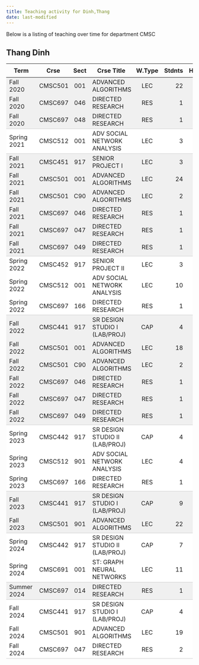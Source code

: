 ```yaml
---
title: Teaching activity for Dinh,Thang
date: last-modified
---
```


Below is a listing of teaching over time for department CMSC


## Thang Dinh

<style type="text/css">
#T_db969 table {
  width: 100%;
  border-collapse: collapse;
}
#T_db969 th {
  text-align: center;
  padding: 8px;
}
#T_db969 td:nth-child(1) {
  padding-right: 10px;
  text-align: left;
}
#T_db969 td:nth-child(2) {
  padding-right: 5px;
  text-align: left;
}
#T_db969  td:nth-child(4) {
  padding-right: 5px;
  text-align: left;
}
#T_db969 td:nth-child(3) {
  text-align: center;
}
#T_db969  td:nth-child(5) {
  text-align: center;
}
#T_db969 td:nth-child(6) {
  text-align: right;
}
#T_db969  td:nth-child(7) {
  text-align: right;
}
#T_db969_row0_col0, #T_db969_row0_col1, #T_db969_row0_col2, #T_db969_row0_col3, #T_db969_row0_col4, #T_db969_row0_col5, #T_db969_row0_col6, #T_db969_row1_col0, #T_db969_row1_col1, #T_db969_row1_col2, #T_db969_row1_col3, #T_db969_row1_col4, #T_db969_row1_col5, #T_db969_row1_col6, #T_db969_row4_col0, #T_db969_row4_col1, #T_db969_row4_col2, #T_db969_row4_col3, #T_db969_row4_col4, #T_db969_row4_col5, #T_db969_row4_col6, #T_db969_row5_col0, #T_db969_row5_col1, #T_db969_row5_col2, #T_db969_row5_col3, #T_db969_row5_col4, #T_db969_row5_col5, #T_db969_row5_col6, #T_db969_row6_col0, #T_db969_row6_col1, #T_db969_row6_col2, #T_db969_row6_col3, #T_db969_row6_col4, #T_db969_row6_col5, #T_db969_row6_col6, #T_db969_row7_col0, #T_db969_row7_col1, #T_db969_row7_col2, #T_db969_row7_col3, #T_db969_row7_col4, #T_db969_row7_col5, #T_db969_row7_col6, #T_db969_row8_col0, #T_db969_row8_col1, #T_db969_row8_col2, #T_db969_row8_col3, #T_db969_row8_col4, #T_db969_row8_col5, #T_db969_row8_col6, #T_db969_row13_col0, #T_db969_row13_col1, #T_db969_row13_col2, #T_db969_row13_col3, #T_db969_row13_col4, #T_db969_row13_col5, #T_db969_row13_col6, #T_db969_row14_col0, #T_db969_row14_col1, #T_db969_row14_col2, #T_db969_row14_col3, #T_db969_row14_col4, #T_db969_row14_col5, #T_db969_row14_col6, #T_db969_row15_col0, #T_db969_row15_col1, #T_db969_row15_col2, #T_db969_row15_col3, #T_db969_row15_col4, #T_db969_row15_col5, #T_db969_row15_col6, #T_db969_row16_col0, #T_db969_row16_col1, #T_db969_row16_col2, #T_db969_row16_col3, #T_db969_row16_col4, #T_db969_row16_col5, #T_db969_row16_col6, #T_db969_row17_col0, #T_db969_row17_col1, #T_db969_row17_col2, #T_db969_row17_col3, #T_db969_row17_col4, #T_db969_row17_col5, #T_db969_row17_col6, #T_db969_row22_col0, #T_db969_row22_col1, #T_db969_row22_col2, #T_db969_row22_col3, #T_db969_row22_col4, #T_db969_row22_col5, #T_db969_row22_col6 {
  background-color: #f0f0f0;
  border-bottom: none;
}
#T_db969_row2_col0, #T_db969_row2_col1, #T_db969_row2_col2, #T_db969_row2_col3, #T_db969_row2_col4, #T_db969_row2_col5, #T_db969_row2_col6, #T_db969_row9_col0, #T_db969_row9_col1, #T_db969_row9_col2, #T_db969_row9_col3, #T_db969_row9_col4, #T_db969_row9_col5, #T_db969_row9_col6, #T_db969_row18_col0, #T_db969_row18_col1, #T_db969_row18_col2, #T_db969_row18_col3, #T_db969_row18_col4, #T_db969_row18_col5, #T_db969_row18_col6, #T_db969_row23_col0, #T_db969_row23_col1, #T_db969_row23_col2, #T_db969_row23_col3, #T_db969_row23_col4, #T_db969_row23_col5, #T_db969_row23_col6, #T_db969_row26_col0, #T_db969_row26_col1, #T_db969_row26_col2, #T_db969_row26_col3, #T_db969_row26_col4, #T_db969_row26_col5, #T_db969_row26_col6 {
  background-color: #f0f0f0;
  border-bottom: 1px solid #ccc;
}
#T_db969_row3_col0, #T_db969_row3_col1, #T_db969_row3_col2, #T_db969_row3_col3, #T_db969_row3_col4, #T_db969_row3_col5, #T_db969_row3_col6, #T_db969_row12_col0, #T_db969_row12_col1, #T_db969_row12_col2, #T_db969_row12_col3, #T_db969_row12_col4, #T_db969_row12_col5, #T_db969_row12_col6, #T_db969_row21_col0, #T_db969_row21_col1, #T_db969_row21_col2, #T_db969_row21_col3, #T_db969_row21_col4, #T_db969_row21_col5, #T_db969_row21_col6, #T_db969_row25_col0, #T_db969_row25_col1, #T_db969_row25_col2, #T_db969_row25_col3, #T_db969_row25_col4, #T_db969_row25_col5, #T_db969_row25_col6, #T_db969_row29_col0, #T_db969_row29_col1, #T_db969_row29_col2, #T_db969_row29_col3, #T_db969_row29_col4, #T_db969_row29_col5, #T_db969_row29_col6 {
  background-color: #ffffff;
  border-bottom: 1px solid #ccc;
}
#T_db969_row10_col0, #T_db969_row10_col1, #T_db969_row10_col2, #T_db969_row10_col3, #T_db969_row10_col4, #T_db969_row10_col5, #T_db969_row10_col6, #T_db969_row11_col0, #T_db969_row11_col1, #T_db969_row11_col2, #T_db969_row11_col3, #T_db969_row11_col4, #T_db969_row11_col5, #T_db969_row11_col6, #T_db969_row19_col0, #T_db969_row19_col1, #T_db969_row19_col2, #T_db969_row19_col3, #T_db969_row19_col4, #T_db969_row19_col5, #T_db969_row19_col6, #T_db969_row20_col0, #T_db969_row20_col1, #T_db969_row20_col2, #T_db969_row20_col3, #T_db969_row20_col4, #T_db969_row20_col5, #T_db969_row20_col6, #T_db969_row24_col0, #T_db969_row24_col1, #T_db969_row24_col2, #T_db969_row24_col3, #T_db969_row24_col4, #T_db969_row24_col5, #T_db969_row24_col6, #T_db969_row27_col0, #T_db969_row27_col1, #T_db969_row27_col2, #T_db969_row27_col3, #T_db969_row27_col4, #T_db969_row27_col5, #T_db969_row27_col6, #T_db969_row28_col0, #T_db969_row28_col1, #T_db969_row28_col2, #T_db969_row28_col3, #T_db969_row28_col4, #T_db969_row28_col5, #T_db969_row28_col6 {
  background-color: #ffffff;
  border-bottom: none;
}
</style>
<table id="T_db969">
  <thead>
    <tr>
      <th id="T_db969_level0_col0" class="col_heading level0 col0" >Term</th>
      <th id="T_db969_level0_col1" class="col_heading level0 col1" >Crse</th>
      <th id="T_db969_level0_col2" class="col_heading level0 col2" >Sect</th>
      <th id="T_db969_level0_col3" class="col_heading level0 col3" >Crse Title</th>
      <th id="T_db969_level0_col4" class="col_heading level0 col4" >W.Type</th>
      <th id="T_db969_level0_col5" class="col_heading level0 col5" >Stdnts</th>
      <th id="T_db969_level0_col6" class="col_heading level0 col6" >Hours</th>
    </tr>
  </thead>
  <tbody>
    <tr>
      <td id="T_db969_row0_col0" class="data row0 col0" >Fall 2020</td>
      <td id="T_db969_row0_col1" class="data row0 col1" >CMSC501</td>
      <td id="T_db969_row0_col2" class="data row0 col2" >001</td>
      <td id="T_db969_row0_col3" class="data row0 col3" >ADVANCED ALGORITHMS</td>
      <td id="T_db969_row0_col4" class="data row0 col4" >LEC</td>
      <td id="T_db969_row0_col5" class="data row0 col5" >22</td>
      <td id="T_db969_row0_col6" class="data row0 col6" >66</td>
    </tr>
    <tr>
      <td id="T_db969_row1_col0" class="data row1 col0" >Fall 2020</td>
      <td id="T_db969_row1_col1" class="data row1 col1" >CMSC697</td>
      <td id="T_db969_row1_col2" class="data row1 col2" >046</td>
      <td id="T_db969_row1_col3" class="data row1 col3" >DIRECTED RESEARCH</td>
      <td id="T_db969_row1_col4" class="data row1 col4" >RES</td>
      <td id="T_db969_row1_col5" class="data row1 col5" >1</td>
      <td id="T_db969_row1_col6" class="data row1 col6" >2</td>
    </tr>
    <tr>
      <td id="T_db969_row2_col0" class="data row2 col0" >Fall 2020</td>
      <td id="T_db969_row2_col1" class="data row2 col1" >CMSC697</td>
      <td id="T_db969_row2_col2" class="data row2 col2" >048</td>
      <td id="T_db969_row2_col3" class="data row2 col3" >DIRECTED RESEARCH</td>
      <td id="T_db969_row2_col4" class="data row2 col4" >RES</td>
      <td id="T_db969_row2_col5" class="data row2 col5" >1</td>
      <td id="T_db969_row2_col6" class="data row2 col6" >6</td>
    </tr>
    <tr>
      <td id="T_db969_row3_col0" class="data row3 col0" >Spring 2021</td>
      <td id="T_db969_row3_col1" class="data row3 col1" >CMSC512</td>
      <td id="T_db969_row3_col2" class="data row3 col2" >001</td>
      <td id="T_db969_row3_col3" class="data row3 col3" >ADV SOCIAL NETWORK ANALYSIS</td>
      <td id="T_db969_row3_col4" class="data row3 col4" >LEC</td>
      <td id="T_db969_row3_col5" class="data row3 col5" >3</td>
      <td id="T_db969_row3_col6" class="data row3 col6" >9</td>
    </tr>
    <tr>
      <td id="T_db969_row4_col0" class="data row4 col0" >Fall 2021</td>
      <td id="T_db969_row4_col1" class="data row4 col1" >CMSC451</td>
      <td id="T_db969_row4_col2" class="data row4 col2" >917</td>
      <td id="T_db969_row4_col3" class="data row4 col3" >SENIOR PROJECT I</td>
      <td id="T_db969_row4_col4" class="data row4 col4" >LEC</td>
      <td id="T_db969_row4_col5" class="data row4 col5" >3</td>
      <td id="T_db969_row4_col6" class="data row4 col6" >9</td>
    </tr>
    <tr>
      <td id="T_db969_row5_col0" class="data row5 col0" >Fall 2021</td>
      <td id="T_db969_row5_col1" class="data row5 col1" >CMSC501</td>
      <td id="T_db969_row5_col2" class="data row5 col2" >001</td>
      <td id="T_db969_row5_col3" class="data row5 col3" >ADVANCED ALGORITHMS</td>
      <td id="T_db969_row5_col4" class="data row5 col4" >LEC</td>
      <td id="T_db969_row5_col5" class="data row5 col5" >24</td>
      <td id="T_db969_row5_col6" class="data row5 col6" >72</td>
    </tr>
    <tr>
      <td id="T_db969_row6_col0" class="data row6 col0" >Fall 2021</td>
      <td id="T_db969_row6_col1" class="data row6 col1" >CMSC501</td>
      <td id="T_db969_row6_col2" class="data row6 col2" >C90</td>
      <td id="T_db969_row6_col3" class="data row6 col3" >ADVANCED ALGORITHMS</td>
      <td id="T_db969_row6_col4" class="data row6 col4" >LEC</td>
      <td id="T_db969_row6_col5" class="data row6 col5" >2</td>
      <td id="T_db969_row6_col6" class="data row6 col6" >6</td>
    </tr>
    <tr>
      <td id="T_db969_row7_col0" class="data row7 col0" >Fall 2021</td>
      <td id="T_db969_row7_col1" class="data row7 col1" >CMSC697</td>
      <td id="T_db969_row7_col2" class="data row7 col2" >046</td>
      <td id="T_db969_row7_col3" class="data row7 col3" >DIRECTED RESEARCH</td>
      <td id="T_db969_row7_col4" class="data row7 col4" >RES</td>
      <td id="T_db969_row7_col5" class="data row7 col5" >1</td>
      <td id="T_db969_row7_col6" class="data row7 col6" >2</td>
    </tr>
    <tr>
      <td id="T_db969_row8_col0" class="data row8 col0" >Fall 2021</td>
      <td id="T_db969_row8_col1" class="data row8 col1" >CMSC697</td>
      <td id="T_db969_row8_col2" class="data row8 col2" >047</td>
      <td id="T_db969_row8_col3" class="data row8 col3" >DIRECTED RESEARCH</td>
      <td id="T_db969_row8_col4" class="data row8 col4" >RES</td>
      <td id="T_db969_row8_col5" class="data row8 col5" >1</td>
      <td id="T_db969_row8_col6" class="data row8 col6" >3</td>
    </tr>
    <tr>
      <td id="T_db969_row9_col0" class="data row9 col0" >Fall 2021</td>
      <td id="T_db969_row9_col1" class="data row9 col1" >CMSC697</td>
      <td id="T_db969_row9_col2" class="data row9 col2" >049</td>
      <td id="T_db969_row9_col3" class="data row9 col3" >DIRECTED RESEARCH</td>
      <td id="T_db969_row9_col4" class="data row9 col4" >RES</td>
      <td id="T_db969_row9_col5" class="data row9 col5" >1</td>
      <td id="T_db969_row9_col6" class="data row9 col6" >9</td>
    </tr>
    <tr>
      <td id="T_db969_row10_col0" class="data row10 col0" >Spring 2022</td>
      <td id="T_db969_row10_col1" class="data row10 col1" >CMSC452</td>
      <td id="T_db969_row10_col2" class="data row10 col2" >917</td>
      <td id="T_db969_row10_col3" class="data row10 col3" >SENIOR PROJECT II</td>
      <td id="T_db969_row10_col4" class="data row10 col4" >LEC</td>
      <td id="T_db969_row10_col5" class="data row10 col5" >3</td>
      <td id="T_db969_row10_col6" class="data row10 col6" >9</td>
    </tr>
    <tr>
      <td id="T_db969_row11_col0" class="data row11 col0" >Spring 2022</td>
      <td id="T_db969_row11_col1" class="data row11 col1" >CMSC512</td>
      <td id="T_db969_row11_col2" class="data row11 col2" >001</td>
      <td id="T_db969_row11_col3" class="data row11 col3" >ADV SOCIAL NETWORK ANALYSIS</td>
      <td id="T_db969_row11_col4" class="data row11 col4" >LEC</td>
      <td id="T_db969_row11_col5" class="data row11 col5" >10</td>
      <td id="T_db969_row11_col6" class="data row11 col6" >30</td>
    </tr>
    <tr>
      <td id="T_db969_row12_col0" class="data row12 col0" >Spring 2022</td>
      <td id="T_db969_row12_col1" class="data row12 col1" >CMSC697</td>
      <td id="T_db969_row12_col2" class="data row12 col2" >166</td>
      <td id="T_db969_row12_col3" class="data row12 col3" >DIRECTED RESEARCH</td>
      <td id="T_db969_row12_col4" class="data row12 col4" >RES</td>
      <td id="T_db969_row12_col5" class="data row12 col5" >1</td>
      <td id="T_db969_row12_col6" class="data row12 col6" >6</td>
    </tr>
    <tr>
      <td id="T_db969_row13_col0" class="data row13 col0" >Fall 2022</td>
      <td id="T_db969_row13_col1" class="data row13 col1" >CMSC441</td>
      <td id="T_db969_row13_col2" class="data row13 col2" >917</td>
      <td id="T_db969_row13_col3" class="data row13 col3" >SR DESIGN STUDIO I (LAB/PROJ)</td>
      <td id="T_db969_row13_col4" class="data row13 col4" >CAP</td>
      <td id="T_db969_row13_col5" class="data row13 col5" >4</td>
      <td id="T_db969_row13_col6" class="data row13 col6" >8</td>
    </tr>
    <tr>
      <td id="T_db969_row14_col0" class="data row14 col0" >Fall 2022</td>
      <td id="T_db969_row14_col1" class="data row14 col1" >CMSC501</td>
      <td id="T_db969_row14_col2" class="data row14 col2" >001</td>
      <td id="T_db969_row14_col3" class="data row14 col3" >ADVANCED ALGORITHMS</td>
      <td id="T_db969_row14_col4" class="data row14 col4" >LEC</td>
      <td id="T_db969_row14_col5" class="data row14 col5" >18</td>
      <td id="T_db969_row14_col6" class="data row14 col6" >54</td>
    </tr>
    <tr>
      <td id="T_db969_row15_col0" class="data row15 col0" >Fall 2022</td>
      <td id="T_db969_row15_col1" class="data row15 col1" >CMSC501</td>
      <td id="T_db969_row15_col2" class="data row15 col2" >C90</td>
      <td id="T_db969_row15_col3" class="data row15 col3" >ADVANCED ALGORITHMS</td>
      <td id="T_db969_row15_col4" class="data row15 col4" >LEC</td>
      <td id="T_db969_row15_col5" class="data row15 col5" >2</td>
      <td id="T_db969_row15_col6" class="data row15 col6" >6</td>
    </tr>
    <tr>
      <td id="T_db969_row16_col0" class="data row16 col0" >Fall 2022</td>
      <td id="T_db969_row16_col1" class="data row16 col1" >CMSC697</td>
      <td id="T_db969_row16_col2" class="data row16 col2" >046</td>
      <td id="T_db969_row16_col3" class="data row16 col3" >DIRECTED RESEARCH</td>
      <td id="T_db969_row16_col4" class="data row16 col4" >RES</td>
      <td id="T_db969_row16_col5" class="data row16 col5" >1</td>
      <td id="T_db969_row16_col6" class="data row16 col6" >2</td>
    </tr>
    <tr>
      <td id="T_db969_row17_col0" class="data row17 col0" >Fall 2022</td>
      <td id="T_db969_row17_col1" class="data row17 col1" >CMSC697</td>
      <td id="T_db969_row17_col2" class="data row17 col2" >047</td>
      <td id="T_db969_row17_col3" class="data row17 col3" >DIRECTED RESEARCH</td>
      <td id="T_db969_row17_col4" class="data row17 col4" >RES</td>
      <td id="T_db969_row17_col5" class="data row17 col5" >1</td>
      <td id="T_db969_row17_col6" class="data row17 col6" >3</td>
    </tr>
    <tr>
      <td id="T_db969_row18_col0" class="data row18 col0" >Fall 2022</td>
      <td id="T_db969_row18_col1" class="data row18 col1" >CMSC697</td>
      <td id="T_db969_row18_col2" class="data row18 col2" >049</td>
      <td id="T_db969_row18_col3" class="data row18 col3" >DIRECTED RESEARCH</td>
      <td id="T_db969_row18_col4" class="data row18 col4" >RES</td>
      <td id="T_db969_row18_col5" class="data row18 col5" >1</td>
      <td id="T_db969_row18_col6" class="data row18 col6" >9</td>
    </tr>
    <tr>
      <td id="T_db969_row19_col0" class="data row19 col0" >Spring 2023</td>
      <td id="T_db969_row19_col1" class="data row19 col1" >CMSC442</td>
      <td id="T_db969_row19_col2" class="data row19 col2" >917</td>
      <td id="T_db969_row19_col3" class="data row19 col3" >SR DESIGN STUDIO II (LAB/PROJ)</td>
      <td id="T_db969_row19_col4" class="data row19 col4" >CAP</td>
      <td id="T_db969_row19_col5" class="data row19 col5" >4</td>
      <td id="T_db969_row19_col6" class="data row19 col6" >8</td>
    </tr>
    <tr>
      <td id="T_db969_row20_col0" class="data row20 col0" >Spring 2023</td>
      <td id="T_db969_row20_col1" class="data row20 col1" >CMSC512</td>
      <td id="T_db969_row20_col2" class="data row20 col2" >901</td>
      <td id="T_db969_row20_col3" class="data row20 col3" >ADV SOCIAL NETWORK ANALYSIS</td>
      <td id="T_db969_row20_col4" class="data row20 col4" >LEC</td>
      <td id="T_db969_row20_col5" class="data row20 col5" >4</td>
      <td id="T_db969_row20_col6" class="data row20 col6" >12</td>
    </tr>
    <tr>
      <td id="T_db969_row21_col0" class="data row21 col0" >Spring 2023</td>
      <td id="T_db969_row21_col1" class="data row21 col1" >CMSC697</td>
      <td id="T_db969_row21_col2" class="data row21 col2" >166</td>
      <td id="T_db969_row21_col3" class="data row21 col3" >DIRECTED RESEARCH</td>
      <td id="T_db969_row21_col4" class="data row21 col4" >RES</td>
      <td id="T_db969_row21_col5" class="data row21 col5" >1</td>
      <td id="T_db969_row21_col6" class="data row21 col6" >6</td>
    </tr>
    <tr>
      <td id="T_db969_row22_col0" class="data row22 col0" >Fall 2023</td>
      <td id="T_db969_row22_col1" class="data row22 col1" >CMSC441</td>
      <td id="T_db969_row22_col2" class="data row22 col2" >917</td>
      <td id="T_db969_row22_col3" class="data row22 col3" >SR DESIGN STUDIO I (LAB/PROJ)</td>
      <td id="T_db969_row22_col4" class="data row22 col4" >CAP</td>
      <td id="T_db969_row22_col5" class="data row22 col5" >9</td>
      <td id="T_db969_row22_col6" class="data row22 col6" >18</td>
    </tr>
    <tr>
      <td id="T_db969_row23_col0" class="data row23 col0" >Fall 2023</td>
      <td id="T_db969_row23_col1" class="data row23 col1" >CMSC501</td>
      <td id="T_db969_row23_col2" class="data row23 col2" >901</td>
      <td id="T_db969_row23_col3" class="data row23 col3" >ADVANCED ALGORITHMS</td>
      <td id="T_db969_row23_col4" class="data row23 col4" >LEC</td>
      <td id="T_db969_row23_col5" class="data row23 col5" >22</td>
      <td id="T_db969_row23_col6" class="data row23 col6" >66</td>
    </tr>
    <tr>
      <td id="T_db969_row24_col0" class="data row24 col0" >Spring 2024</td>
      <td id="T_db969_row24_col1" class="data row24 col1" >CMSC442</td>
      <td id="T_db969_row24_col2" class="data row24 col2" >917</td>
      <td id="T_db969_row24_col3" class="data row24 col3" >SR DESIGN STUDIO II (LAB/PROJ)</td>
      <td id="T_db969_row24_col4" class="data row24 col4" >CAP</td>
      <td id="T_db969_row24_col5" class="data row24 col5" >7</td>
      <td id="T_db969_row24_col6" class="data row24 col6" >14</td>
    </tr>
    <tr>
      <td id="T_db969_row25_col0" class="data row25 col0" >Spring 2024</td>
      <td id="T_db969_row25_col1" class="data row25 col1" >CMSC691</td>
      <td id="T_db969_row25_col2" class="data row25 col2" >001</td>
      <td id="T_db969_row25_col3" class="data row25 col3" >ST: GRAPH NEURAL NETWORKS</td>
      <td id="T_db969_row25_col4" class="data row25 col4" >LEC</td>
      <td id="T_db969_row25_col5" class="data row25 col5" >11</td>
      <td id="T_db969_row25_col6" class="data row25 col6" >33</td>
    </tr>
    <tr>
      <td id="T_db969_row26_col0" class="data row26 col0" >Summer 2024</td>
      <td id="T_db969_row26_col1" class="data row26 col1" >CMSC697</td>
      <td id="T_db969_row26_col2" class="data row26 col2" >014</td>
      <td id="T_db969_row26_col3" class="data row26 col3" >DIRECTED RESEARCH</td>
      <td id="T_db969_row26_col4" class="data row26 col4" >RES</td>
      <td id="T_db969_row26_col5" class="data row26 col5" >1</td>
      <td id="T_db969_row26_col6" class="data row26 col6" >3</td>
    </tr>
    <tr>
      <td id="T_db969_row27_col0" class="data row27 col0" >Fall 2024</td>
      <td id="T_db969_row27_col1" class="data row27 col1" >CMSC441</td>
      <td id="T_db969_row27_col2" class="data row27 col2" >917</td>
      <td id="T_db969_row27_col3" class="data row27 col3" >SR DESIGN STUDIO I (LAB/PROJ)</td>
      <td id="T_db969_row27_col4" class="data row27 col4" >CAP</td>
      <td id="T_db969_row27_col5" class="data row27 col5" >4</td>
      <td id="T_db969_row27_col6" class="data row27 col6" >8</td>
    </tr>
    <tr>
      <td id="T_db969_row28_col0" class="data row28 col0" >Fall 2024</td>
      <td id="T_db969_row28_col1" class="data row28 col1" >CMSC501</td>
      <td id="T_db969_row28_col2" class="data row28 col2" >901</td>
      <td id="T_db969_row28_col3" class="data row28 col3" >ADVANCED ALGORITHMS</td>
      <td id="T_db969_row28_col4" class="data row28 col4" >LEC</td>
      <td id="T_db969_row28_col5" class="data row28 col5" >19</td>
      <td id="T_db969_row28_col6" class="data row28 col6" >57</td>
    </tr>
    <tr>
      <td id="T_db969_row29_col0" class="data row29 col0" >Fall 2024</td>
      <td id="T_db969_row29_col1" class="data row29 col1" >CMSC697</td>
      <td id="T_db969_row29_col2" class="data row29 col2" >047</td>
      <td id="T_db969_row29_col3" class="data row29 col3" >DIRECTED RESEARCH</td>
      <td id="T_db969_row29_col4" class="data row29 col4" >RES</td>
      <td id="T_db969_row29_col5" class="data row29 col5" >2</td>
      <td id="T_db969_row29_col6" class="data row29 col6" >6</td>
    </tr>
  </tbody>
</table>


